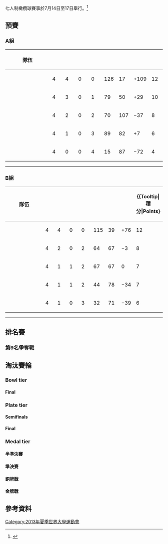 {{main|2013年夏季世界大學運動會七人制橄欖球比賽}}
{{Infobox Universiade event
| event = 女子七人制橄欖球
| games = 2013 Summer
| image = [[File:Rugby_union_pictogram.svg|100px]]
| venues = Tulpar Stadium <br> Dinamo Stadium (training)
| dates = {{Start date|2013|7|14}} – {{Start date|2013|7|17}}
| competitors = 
| nations = 
| teams = 10
| governing_body = 
| win_value =
| gold = {{ru7w|RUS}}
| goldNOC = 
| silver = {{ru7w|ITA}}
| silverNOC = 
| bronze = {{ru7w|CAN}}
| bronzeNOC = 
| prev = 
| next = 
}}
七人制橄欖球賽事於7月14日至17日舉行。<ref>{{cite web|url=http://kazan2013.ru:8080/uploads/technical_handbooks/en/Technical_Handbook_RU.pdf|title=2013 Summer Universiade – Rugby sevens – Technical handbook|publisher=kazan2013.ru|accessdate=27 June 2013}}{{dead link|date=2017年11月 |bot=InternetArchiveBot |fix-attempted=yes }}</ref> 


==預賽==
===A組===
{| class="wikitable" style="text-align:center; font-size:95%;"
!width=160|隊伍
!width=30|{{Tooltip|賽|Games played}}
!width=30|{{Tooltip|勝|Wins}}
!width=30|{{Tooltip|和|Draws}}
!width=30|{{Tooltip|敗|Losses}}
!width=30|{{Tooltip|得分|Points for}}
!width=30|{{Tooltip|失分|Points against}}
!width=30|{{Tooltip|分差|Point difference}}
!width=30|{{Tooltip|積分|Points}}
|-style="background:#ccffcc"
|align=left| {{ru7w|RUS}} || 4 || 4 || 0 || 0 || 126 || 17 || +109 || 12
|-style="background:#ccffcc"
|align=left| {{ru7w|UKR}} || 4 || 3 || 0 || 1 || 79  || 50  || +29 || 10
|-style="background:#ccffcc"
|align=left| {{ru7w|CAN}} || 4 || 2 || 0 || 2 || 70 || 107  || −37 || 8 
|-style="background:#ccffcc"
|align=left| {{ru7w|FRA}} || 4 || 1 || 0 || 3 || 89 || 82   || +7  || 6   
|-
|align=left| {{ru7w|JPN}} || 4 || 0 || 0 || 4 || 15 || 87   || −72 || 4
|}
{{rugbybox
| date= 2013年7月14日
| time= 9:00
| home= {{ru7w-rt|RUS}}
| score= 33–5
| report= [http://kazan2013.ru/hide/en/-240/Root/ViewPdf/RUW400A01_C73_1.0.pdf Report]{{dead link|date=2017年11月 |bot=InternetArchiveBot |fix-attempted=yes }}
| away= {{ru7w|UKR}}
| try1= [[Rusiet_Edidzhi|Edidzhi]] 2
| con1= [[Nadezhda_Kudinova|Kudinova]] 4
| pen1= 
| drop1= 
| try2= [[Maryna_Borodina|Borodina]] 1
| con2= 
| pen2= 
| drop2= 
| stadium= Tulpar Stadium
| referee= Katharina Pickert (GER)
| penalties1= 
| penaltyscore= 
| penalties2= 
}}
{{rugbybox
| date= 2013年7月14日
| time= 9:22
| home= {{ru7w-rt|FRA}}
| score= 22–0
| report= [http://kazan2013.ru/hide/en/-240/Root/ViewPdf/RUW400A02_C73_1.0.pdf Report]{{dead link|date=2017年11月 |bot=InternetArchiveBot |fix-attempted=yes }}
| away= {{ru7w|JPN}}
| try1= 
| con1= 
| pen1= 
| drop1= 
| try2= 
| con2= 
| pen2= 
| drop2= 
| stadium= Tulpar Stadium
| referee= 
| penalties1= 
| penaltyscore= 
| penalties2= 
}}
{{rugbybox
| date= 2013年7月14日
| time= 13:24
| home= {{ru7w-rt|RUS}}
| score= 38–7
| report= [http://kazan2013.ru/hide/en/-240/Root/ViewPdf/RUW400A03_C73_1.0.pdf Report]{{dead link|date=2017年11月 |bot=InternetArchiveBot |fix-attempted=yes }}
| away= {{ru7w|CAN}}
| try1= 
| con1= 
| pen1= 
| drop1= 
| try2= 
| con2= 
| pen2= 
| drop2= 
| stadium= Tulpar Stadium
| referee= 
| penalties1= 
| penaltyscore= 
| penalties2= 
}}
{{rugbybox
| date= 2013年7月14日
| time= 13:46
| home= {{ru7w-rt|FRA}}
| score= 10–17
| report= [http://kazan2013.ru/hide/en/-240/Root/ViewPdf/RUW400A04_C73_1.0.pdf Report]{{dead link|date=2017年11月 |bot=InternetArchiveBot |fix-attempted=yes }}
| away= {{ru7w|UKR}}
| try1= 
| con1= 
| pen1= 
| drop1= 
| try2= 
| con2= 
| pen2= 
| drop2= 
| stadium= Tulpar Stadium
| referee= 
| penalties1= 
| penaltyscore= 
| penalties2= 
}}
{{rugbybox
| date= 2013年7月14日
| time= 16:20
| home= {{ru7w-rt|CAN}}
| score= 27–10
| report= [http://kazan2013.ru/hide/en/-240/Root/ViewPdf/RUW400A05_C73_1.0.pdf Report]{{dead link|date=2017年11月 |bot=InternetArchiveBot |fix-attempted=yes }}
| away= {{ru7w|JPN}}
| try1= 
| con1= 
| pen1= 
| drop1= 
| try2= 
| con2= 
| pen2= 
| drop2= 
| stadium= Tulpar Stadium
| referee= 
| penalties1= 
| penaltyscore= 
| penalties2= 
}}
{{rugbybox
| date= 2013年7月14日
| time= 16:42
| home= {{ru7w-rt|RUS}}
| score= 36–0
| report= [http://kazan2013.ru/hide/en/-240/Root/ViewPdf/RUW400A06_C73_1.0.pdf Report]{{dead link|date=2017年11月 |bot=InternetArchiveBot |fix-attempted=yes }}
| away= {{ru7w|FRA}}
| try1= 
| con1= 
| pen1= 
| drop1= 
| try2= 
| con2= 
| pen2= 
| drop2= 
| stadium= Tulpar Stadium
| referee= 
| penalties1= 
| penaltyscore= 
| penalties2= 
}}
----
{{rugbybox
| date= 2013年7月15日
| time= 10:00
| home= {{ru7w-rt|JPN}}
| score= 0–19
| report= [http://kazan2013.ru/hide/en/-240/Root/ViewPdf/RUW400A07_C73_1.0.pdf Report]{{dead link|date=2017年11月 |bot=InternetArchiveBot |fix-attempted=yes }}
| away= {{ru7w|UKR}}
| try1= 
| con1= 
| pen1= 
| drop1= 
| try2= 
| con2= 
| pen2= 
| drop2= 
| stadium= Tulpar Stadium
| referee= 
| penalties1= 
| penaltyscore= 
| penalties2= 
}}
{{rugbybox
| date= 2013年7月15日
| time= 10:22
| home= {{ru7w-rt|FRA}}
| score= 21–29
| report= [http://kazan2013.ru/hide/en/-240/Root/ViewPdf/RUW400A08_C73_1.0.pdf Report]{{dead link|date=2017年11月 |bot=InternetArchiveBot |fix-attempted=yes }}
| away= {{ru7w|CAN}}
| try1= 
| con1= 
| pen1= 
| drop1= 
| try2= 
| con2= 
| pen2= 
| drop2= 
| stadium= Tulpar Stadium
| referee= 
| penalties1= 
| penaltyscore= 
| penalties2= 
}}
{{rugbybox
| date= 2013年7月15日
| time= 12:56
| home= {{ru7w-rt|RUS}}
| score= 19–5
| report= [http://kazan2013.ru/hide/en/-240/Root/ViewPdf/RUW400A09_C73_1.0.pdf Report]{{dead link|date=2017年11月 |bot=InternetArchiveBot |fix-attempted=yes }}
| away= {{ru7w|JPN}}
| try1= 
| con1= 
| pen1= 
| drop1= 
| try2= 
| con2= 
| pen2= 
| drop2= 
| stadium= Tulpar Stadium
| referee= 
| penalties1= 
| penaltyscore= 
| penalties2= 
}}
{{rugbybox
| date= 2013年7月15日
| time= 13:18
| home= {{ru7w-rt|CAN}}
| score= 7–38
| report= [http://kazan2013.ru/hide/en/-240/Root/ViewPdf/RUW400A10_C73_1.0.pdf Report]{{dead link|date=2017年11月 |bot=InternetArchiveBot |fix-attempted=yes }}
| away= {{ru7w|UKR}}
| try1= 
| con1= 
| pen1= 
| drop1= 
| try2= 
| con2= 
| pen2= 
| drop2= 
| stadium= Tulpar Stadium
| referee= 
| penalties1= 
| penaltyscore= 
| penalties2= 
}}

===B組===
{| class="wikitable" style="text-align:center; font-size:95%;"
!width=160|隊伍
!width=30|{{Tooltip|賽|Games played}}
!width=30|{{Tooltip|勝|Wins}}
!width=30|{{Tooltip|和|Draws}}
!width=30|{{Tooltip|敗|Losses}}
!width=30|{{Tooltip|得分|Points for}}
!width=30|{{Tooltip|失分|Points against}}
!width=30|{{Tooltip|分差|Point difference}}
!width=30|{{Tooltip|積分|Points}
|-style="background:#ccffcc"
|align=left| {{ru7w|GBR}} || 4 || 4 || 0 || 0 || 115 || 39 || +76 || 12
|-style="background:#ccffcc"
|align=left| {{ru7w|CHN}} || 4 || 2 || 0 || 2 || 64 || 67  ||  −3 || 8
|-style="background:#ccffcc"
|align=left| {{ru7w|ITA}} || 4 || 1 || 1 || 2 || 67 || 67  ||  0  || 7
|-style="background:#ccffcc"
|align=left| {{ru7w|BRA}} || 4 || 1 || 1 || 2 || 44 || 78  || −34 || 7
|-
|align=left| {{ru7w|USA}} || 4 || 1 || 0 || 3 || 32 || 71  || −39 || 6
|}
{{rugbybox
| date= 2013年7月14日
| time= 9:44
| home= {{ru7w-rt|ITA}}
| score= 22–14
| report= [http://kazan2013.ru/hide/en/-240/Root/ViewPdf/RUW400B01_C73_1.0.pdf Report]{{dead link|date=2017年11月 |bot=InternetArchiveBot |fix-attempted=yes }}
| away= {{ru7w|CHN}}
| try1= 
| con1= 
| pen1= 
| drop1= 
| try2= 
| con2= 
| pen2= 
| drop2= 
| stadium= Tulpar Stadium
| referee= 
| penalties1= 
| penaltyscore= 
| penalties2= 
}}
{{rugbybox
| date= 2013年7月14日
| time= 10:06
| home= {{ru7w-rt|BRA}}
| score= 12–5
| report= [http://kazan2013.ru/hide/en/-240/Root/ViewPdf/RUW400B02_C73_1.0.pdf Report]{{dead link|date=2017年11月 |bot=InternetArchiveBot |fix-attempted=yes }}
| away= {{ru7w|USA}}
| try1= 
| con1= 
| pen1= 
| drop1= 
| try2= 
| con2= 
| pen2= 
| drop2= 
| stadium= Tulpar Stadium
| referee= 
| penalties1= 
| penaltyscore= 
| penalties2= 
}}
{{rugbybox
| date= 2013年7月14日
| time= 14:08
| home= {{ru7w-rt|GBR}}
| score= 35–0
| report= [http://kazan2013.ru/hide/en/-240/Root/ViewPdf/RUW400B03_C73_1.0.pdf Report]{{dead link|date=2017年11月 |bot=InternetArchiveBot |fix-attempted=yes }}
| away= {{ru7w|CHN}}
| try1= 
| con1= 
| pen1= 
| drop1= 
| try2= 
| con2= 
| pen2= 
| drop2= 
| stadium= Tulpar Stadium
| referee= 
| penalties1= 
| penaltyscore= 
| penalties2= 
}}
{{rugbybox
| date= 2013年7月14日
| time= 14:30
| home= {{ru7w-rt|ITA}}
| score= 14–17
| report= [http://kazan2013.ru/hide/en/-240/Root/ViewPdf/RUW400B04_C73_1.0.pdf Report]{{dead link|date=2017年11月 |bot=InternetArchiveBot |fix-attempted=yes }}
| away= {{ru7w|USA}}
| try1= 
| con1= 
| pen1= 
| drop1= 
| try2= 
| con2= 
| pen2= 
| drop2= 
| stadium= Tulpar Stadium
| referee= 
| penalties1= 
| penaltyscore= 
| penalties2= 
}}
{{rugbybox
| date= 2013年7月14日
| time= 17:04
| home= {{ru7w-rt|GBR}}
| score= 24–19
| report= [http://kazan2013.ru/hide/en/-240/Root/ViewPdf/RUW400B05_C73_1.0.pdf Report]{{dead link|date=2017年11月 |bot=InternetArchiveBot |fix-attempted=yes }}
| away= {{ru7w|ITA}}
| try1= 
| con1= 
| pen1= 
| drop1= 
| try2= 
| con2= 
| pen2= 
| drop2= 
| stadium= Tulpar Stadium
| referee= 
| penalties1= 
| penaltyscore= 
| penalties2= 
}}
{{rugbybox
| date= 2013年7月14日
| time= 17:26
| home= {{ru7w-rt|BRA}}
| score= 10–26
| report= [http://kazan2013.ru/hide/en/-240/Root/ViewPdf/RUW400B06_C73_1.0.pdf Report]{{dead link|date=2017年11月 |bot=InternetArchiveBot |fix-attempted=yes }}
| away= {{ru7w|CHN}}
| try1= 
| con1= 
| pen1= 
| drop1= 
| try2= 
| con2= 
| pen2= 
| drop2= 
| stadium= Tulpar Stadium
| referee= 
| penalties1= 
| penaltyscore= 
| penalties2= 
}}
----
{{rugbybox
| date= 2013年7月15日
| time= 10:44
| home= {{ru7w-rt|GBR}}
| score= 35–10
| report= [http://kazan2013.ru/hide/en/-240/Root/ViewPdf/RUW400B07_C73_1.0.pdf Report]{{dead link|date=2017年11月 |bot=InternetArchiveBot |fix-attempted=yes }}
| away= {{ru7w|BRA}}
| try1= 
| con1= 
| pen1= 
| drop1= 
| try2= 
| con2= 
| pen2= 
| drop2= 
| stadium= Tulpar Stadium
| referee= 
| penalties1= 
| penaltyscore= 
| penalties2= 
}}
{{rugbybox
| date= 2013年7月15日
| time= 11:06
| home= {{ru7w-rt|USA}}
| score= 0–24
| report= [http://kazan2013.ru/hide/en/-240/Root/ViewPdf/RUW400B08_C73_1.0.pdf Report]{{dead link|date=2017年11月 |bot=InternetArchiveBot |fix-attempted=yes }}
| away= {{ru7w|CHN}}
| try1= 
| con1= 
| pen1= 
| drop1= 
| try2= 
| con2= 
| pen2= 
| drop2= 
| stadium= Tulpar Stadium
| referee= 
| penalties1= 
| penaltyscore= 
| penalties2= 
}}
{{rugbybox
| date= 2013年7月15日
| time= 13:40
| home= {{ru7w-rt|GBR}}
| score= 21–10
| report= [http://kazan2013.ru/hide/en/-240/Root/ViewPdf/RUW400B09_C73_1.0.pdf Report]{{dead link|date=2017年11月 |bot=InternetArchiveBot |fix-attempted=yes }}
| away= {{ru7w|USA}}
| try1= 
| con1= 
| pen1= 
| drop1= 
| try2= 
| con2= 
| pen2= 
| drop2= 
| stadium= Tulpar Stadium
| referee= 
| penalties1= 
| penaltyscore= 
| penalties2= 
}}
{{rugbybox
| date= 2013年7月15日
| time= 14:02
| home= {{ru7w-rt|ITA}}
| score= 12–12 
| report= [http://kazan2013.ru/hide/en/-240/Root/ViewPdf/RUW400B09_C73_1.0.pdf Report]{{dead link|date=2017年11月 |bot=InternetArchiveBot |fix-attempted=yes }}
| away= {{ru7w|BRA}}
| try1= 
| con1= 
| pen1= 
| drop1= 
| try2= 
| con2= 
| pen2= 
| drop2= 
| stadium= Tulpar Stadium
| referee= 
| penalties1= 
| penaltyscore= 
| penalties2= 
}}

==排名賽==
===第9名爭奪戰===
{{rugbybox
| date= 2013年7月16日
| time= 14:44
| home={{ru7w-rt|JPN}} 
| score= 10–5
| report= [http://universiade2013.sportresult.com/eurosport/en/-240/Root/ViewPdf/RUW400105_C73_1.0.pdf Report]
| away={{ru7w|USA}} 
| try1= 
| con1= 
| pen1= 
| drop1= 
| try2= 
| con2= 
| pen2= 
| drop2= 
| stadium= Tulpar Stadium
| referee= 
| penalties1= 
| penaltyscore= 
| penalties2= 
}}

==淘汰賽輪==


===Bowl tier===
====Final====
{{rugbybox
| date= 2013年7月17日
| time= 10:00
| home= {{ru7w-rt|BRA}}
| score= 0-21
| report= 
| away= {{ru7w|FRA}}
| try1= 
| con1= 
| pen1= 
| drop1= 
| try2= 
| con2= 
| pen2= 
| drop2= 
| stadium= Tulpar Stadium
| referee= 
| penalties1= 
| penaltyscore= 
| penalties2= 
}}

===Plate tier===
{{4TeamBracket
| RD1= Semifinals
| RD2= Final
| team-width= 140px

| RD1-seed1= B4
| RD1-team1= {{ru7w|BRA}}
| RD1-score1= 12 
| RD1-seed2= B2
| RD1-team2= '''{{ru7w|CHN}}'''
| RD1-score2= '''24'''
| RD1-seed3= A4
| RD1-team3= {{ru7w|FRA}}
| RD1-score3= 14
| RD1-seed4= A2
| RD1-team4= '''{{ru7w|UKR}}'''
| RD1-score4='''19''' 

| RD2-seed1= B2
| RD2-team1= ''' {{ru7w|CHN}}''' 
| RD2-score1='''19''' 
| RD2-seed2= A2
| RD2-team2= {{ru7w|UKR}}
| RD2-score2= 15
}}

====Semifinals====
{{rugbybox
| date= 2013年7月16日
| time= 14:00
| home= {{ru7w-rt|BRA}}
| score= 12–24
| report= [http://universiade2013.sportresult.com/eurosport/en/-240/Root/ViewPdf/RUW400203_C73_1.0.pdf Report]
| away= {{ru7w|CHN}} 
| try1= 
| con1= 
| pen1= 
| drop1= 
| try2= 
| con2= 
| pen2= 
| drop2= 
| stadium= Tulpar Stadium
| referee= 
| penalties1= 
| penaltyscore= 
| penalties2= 
}}
{{rugbybox
| date= 2013年7月16日
| time= 14:22
| home= {{ru7w-rt|FRA}}
| score= 14–19
| report= [http://universiade2013.sportresult.com/eurosport/en/-240/Root/ViewPdf/RUW400204_C73_1.0.pdf Report]
| away= {{ru7w|UKR}}
| try1= 
| con1= 
| pen1= 
| drop1= 
| try2= 
| con2= 
| pen2= 
| drop2= 
| stadium= Tulpar Stadium
| referee= 
| penalties1= 
| penaltyscore= 
| penalties2= 
}}

====Final====
{{rugbybox
| date= 2013年7月17日
| time= 10:50
| home= {{ru7w-rt|CHN}}
| score= 19-15
| report= 
| away= {{ru7w|UKR}}
| try1= 
| con1= 
| pen1= 
| drop1= 
| try2= 
| con2= 
| pen2= 
| drop2= 
| stadium= Tulpar Stadium
| referee= 
| penalties1= 
| penaltyscore= 
| penalties2= 
}}

===Medal tier===
{{8TeamBracket-with third
| RD1= 半準決賽
| RD2= 準決賽
| RD3= 金牌戰
| Consol= 銅牌戰

| RD1-seed1= A1
| RD1-team1='''{{ru7w|RUS}} '''
| RD1-score1= '''31'''
| RD1-seed2= B4
| RD1-team2={{ru7w|BRA}} 
| RD1-score2= 0
| RD1-seed3= B2
| RD1-team3={{ru7w|CHN}} 
| RD1-score3= 7
| RD1-seed4= A3
| RD1-team4='''{{ru7w|CAN}} '''
| RD1-score4= '''33'''
| RD1-seed5= B1
| RD1-team5='''{{ru7w|GBR}} '''
| RD1-score5= '''12'''
| RD1-seed6= A4
| RD1-team6={{ru7w|FRA}} 
| RD1-score6= 7
| RD1-seed7= A2
| RD1-team7={{ru7w|UKR}} 
| RD1-score7= 17
| RD1-seed8= B3
| RD1-team8='''{{ru7w|ITA}}'''       
| RD1-score8='''19''' 

| RD2-seed1= A1 
| RD2-team1= '''{{ru7w|RUS}}'''
| RD2-score1='''31'''
| RD2-seed2= A3
| RD2-team2= {{ru7w|CAN}}
| RD2-score2= 5
| RD2-seed3= B1
| RD2-team3= {{ru7w|GBR}}
| RD2-score3= 5
| RD2-seed4= B3
| RD2-team4= '''{{ru7w|ITA}}'''
| RD2-score4='''14''' 

| RD3-seed1= A1
| RD3-team1= '''{{ru7w|RUS}}'''
| RD3-score1= '''30'''
| RD3-seed2= B3
| RD3-team2= {{ru7w|ITA}}
| RD3-score2= 10

| RD3-seed3= A3 
| RD3-team3= '''{{ru7w|CAN}}'''
| RD3-score3= '''36'''
| RD3-seed4= B1
| RD3-team4= {{ru7w|GBR}}
| RD3-score4= 0
}}

====半準決賽====
{{rugbybox
| date= 2013年7月16日
| time= 10:00
| home= {{ru7w-rt|RUS}} 
| score= 31–0
| report= [http://kazan2013.ru/hide/en/-240/Root/ViewPdf/RUW400301_C73_1.0.pdf Report]{{dead link|date=2017年11月 |bot=InternetArchiveBot |fix-attempted=yes }}
| away= {{ru7w|BRA}} 
| try1= 
| con1= 
| pen1= 
| drop1= 
| try2= 
| con2= 
| pen2= 
| drop2= 
| stadium= Tulpar Stadium
| referee= 
| penalties1= 
| penaltyscore= 
| penalties2= 
}}
{{rugbybox
| date= 2013年7月16日
| time= 10:22
| home= {{ru7w-rt|GBR}} 
| score= 12–7
| report= [http://kazan2013.ru/hide/en/-240/Root/ViewPdf/RUW400303_C73_1.0.pdf Report]{{dead link|date=2017年11月 |bot=InternetArchiveBot |fix-attempted=yes }}
| away= {{ru7w|FRA}} 
| try1= 
| con1= 
| pen1= 
| drop1= 
| try2= 
| con2= 
| pen2= 
| drop2= 
| stadium= Tulpar Stadium
| referee= 
| penalties1= 
| penaltyscore= 
| penalties2= 
}}
{{rugbybox
| date= 2013年7月16日
| time= 10:44
| home= {{ru7w-rt|CHN}} 
| score= 7–33
| report= [http://kazan2013.ru/hide/en/-240/Root/ViewPdf/RUW400302_C73_1.0.pdf Report]{{dead link|date=2017年11月 |bot=InternetArchiveBot |fix-attempted=yes }}
| away= {{ru7w|CAN}} 
| try1= 
| con1= 
| pen1= 
| drop1= 
| try2= 
| con2= 
| pen2= 
| drop2= 
| stadium= Tulpar Stadium
| referee= 
| penalties1= 
| penaltyscore= 
| penalties2= 
}}
{{rugbybox
| date= 2013年7月16日
| time= 11:06
| home= {{ru7w-rt|UKR}} 
| score= 17–19
| report= [http://kazan2013.ru/hide/en/-240/Root/ViewPdf/RUW400304_C73_1.0.pdf Report]{{dead link|date=2017年11月 |bot=InternetArchiveBot |fix-attempted=yes }}
| away= {{ru7w|ITA}} 
| try1= 
| con1= 
| pen1= 
| drop1= 
| try2= 
| con2= 
| pen2= 
| drop2= 
| stadium= Tulpar Stadium
| referee= 
| penalties1= 
| penaltyscore= 
| penalties2= 
}}

====準決賽====
{{rugbybox
| date= 2013年7月16日
| time= 17:18
| home= {{ru7w-rt|RUS}}
| score= 31–5
| report= [http://universiade2013.sportresult.com/eurosport/en/-240/Root/ViewPdf/RUW400201_C73_1.0.pdf Report]
| away= {{ru7w|CAN}}
| try1= 
| con1= 
| pen1= 
| drop1= 
| try2= 
| con2= 
| pen2= 
| drop2= 
| stadium= Tulpar Stadium
| referee= 
| penalties1= 
| penaltyscore= 
| penalties2= 
}}
{{rugbybox
| date= 2013年7月16日
| time= 17:40
| home= {{ru7w-rt|GBR}}
| score= 5–14
| report= [http://universiade2013.sportresult.com/eurosport/en/-240/Root/ViewPdf/RUW400202_C73_1.0.pdf Report]
| away= {{ru7w|ITA}}
| try1= 
| con1= 
| pen1= 
| drop1= 
| try2= 
| con2= 
| pen2= 
| drop2= 
| stadium= Tulpar Stadium
| referee= 
| penalties1= 
| penaltyscore= 
| penalties2= 
}}

====銅牌戰====
{{rugbybox
| date= 2013年7月17日
| time= 11:40
| home= {{ru7w-rt|CAN}}
| score= 36-0
| report= 
| away= {{ru7w|GBR}}
| try1= 
| con1= 
| pen1= 
| drop1= 
| try2= 
| con2= 
| pen2= 
| drop2= 
| stadium= Tulpar Stadium
| referee= 
| penalties1= 
| penaltyscore= 
| penalties2= 
}}

====金牌戰====
{{rugbybox
| bg=#ffffd0
| date= 2013年7月17日
| time= 12:30
| home= {{ru7w-rt|RUS}}
| score= 30-10
| report= 
| away= {{ru7w|ITA}}
| try1= 
| con1= 
| pen1= 
| drop1= 
| try2= 
| con2= 
| pen2= 
| drop2= 
| stadium= Tulpar Stadium
| referee= 
| penalties1= 
| penaltyscore= 
| penalties2= 
}}

==參考資料==
{{reflist}}

{{2013年夏季世界大學運動會比賽項目}}

[[Category:2013年夏季世界大學運動會|Category:2013年夏季世界大學運動會]]